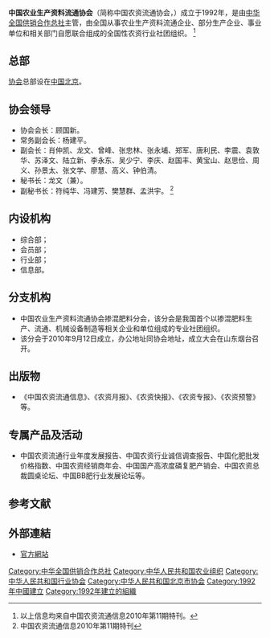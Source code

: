 '''中国农业生产资料流通协会'''（简称中国农资流通协会，{{lang-en|China Agricultural Means of Production Association(CAMPA)}}）成立于1992年，是由[[中华全国供销合作总社|中华全国供销合作总社]]主管，由全国从事农业生产资料流通企业、部分生产企业、事业单位和相关部门自愿联合组成的全国性农资行业社团组织。 <ref>以上信息均来自中国农资流通信息2010年第11期特刊。</ref>

== 总部 ==
[[协会|协会]]总部设在[[中国|中国]][[北京|北京]]。

== 协会领导 ==
* 协会会长：顾国新。
* 常务副会长：杨建平。
* 副会长：肖仲凯、龙文、曾峰、张忠林、张永埔、郑军、唐利民、李震、袁敦华、苏泽文、陆立新、李永东、吴少宁、李庆、赵国丰、黄宝山、赵思俭、周义、孙景太、张文学、廖慧、高义、钟伯清。
* 秘书长：龙文（兼）。
* 副秘书长：符纯华、冯建芳、樊慧群、孟洪宇。 <ref>中国农资流通信息2010年第11期特刊</ref>

== 内设机构 ==
* 综合部；
* 会员部；
* 行业部；
* 信息部。 
 
== 分支机构 ==
* 中国农业生产资料流通协会掺混肥料分会，该分会是我国首个以掺混肥料生产、流通、机械设备制造等相关企业和单位组成的专业社团组织。
* 该分会于2010年9月12日成立，办公地址同协会地址，成立大会在山东烟台召开。

== 出版物 ==
* 《中国农资流通信息》、《农资月报》、《农资快报》、《农资专报》、《农资预警》等。

==专属产品及活动==
* 中国农资流通行业年度发展报告、中国农资行业诚信调查报告、中国化肥批发价格指数、中国农资经销商年会、中国国产高浓度磷复肥产销会、中国农资总裁圆桌论坛、中国BB肥行业发展论坛等。

== 参考文献 ==
{{Reflist|2}}

== 外部連結 ==
* [https://web.archive.org/web/20180313232804/http://chinanzxh.com/ 官方網站]

[[Category:中华全国供销合作总社|Category:中华全国供销合作总社]]
[[Category:中华人民共和国农业组织|Category:中华人民共和国农业组织]]
[[Category:中华人民共和国行业协会|Category:中华人民共和国行业协会]]
[[Category:中华人民共和国北京市协会|Category:中华人民共和国北京市协会]]
[[Category:1992年中國建立|Category:1992年中國建立]]
[[Category:1992年建立的組織|Category:1992年建立的組織]]